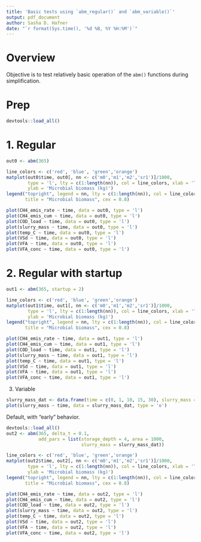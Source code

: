 ```yaml
---
title: 'Basic tests using `abm_regular()` and `abm_variable()`'
output: pdf_document
author: Sasha D. Hafner
date: "`r format(Sys.time(), '%d %B, %Y %H:%M')`"
---
```


# Overview
Objective is to test relatively basic operation of the `abm()` functions during simplification.

# Prep

```r
devtools::load_all()
```

# 1. Regular

```r
out0 <- abm(365)
```

```r
line_colors <- c('red', 'blue', 'green','orange')
matplot(out0$time, out0[, nn <- c('m0','m1','m2','sr1')]/1000, 
        type = 'l', lty = c(1:length(nn)), col = line_colors, xlab = 'Time (days from 1. Jan)', 
        ylab = 'Microbial biomass (kg)')
legend("topright", legend = nn, lty = c(1:length(nn)), col = line_colors, lwd = 1,
       title = "Microbial biomass", cex = 0.8)
```


```r
plot(CH4_emis_rate ~ time, data = out0, type = 'l')
plot(CH4_emis_cum ~ time, data = out0, type = 'l')
plot(COD_load ~ time, data = out0, type = 'l')
plot(slurry_mass ~ time, data = out0, type = 'l')
plot(temp_C ~ time, data = out0, type = 'l')
plot(VSd ~ time, data = out0, type = 'l')
plot(VFA ~ time, data = out0, type = 'l')
plot(VFA_conc ~ time, data = out0, type = 'l')
```

# 2. Regular with startup

```r
out1 <- abm(365, startup = 2)
```

```r
line_colors <- c('red', 'blue', 'green','orange')
matplot(out1$time, out1[, nn <- c('m0','m1','m2','sr1')]/1000, 
        type = 'l', lty = c(1:length(nn)), col = line_colors, xlab = 'Time (days from 1. Jan)', 
        ylab = 'Microbial biomass (kg)')
legend("topright", legend = nn, lty = c(1:length(nn)), col = line_colors, lwd = 1,
       title = "Microbial biomass", cex = 0.8)
```

```r
plot(CH4_emis_rate ~ time, data = out1, type = 'l')
plot(CH4_emis_cum ~ time, data = out1, type = 'l')
plot(COD_load ~ time, data = out1, type = 'l')
plot(slurry_mass ~ time, data = out1, type = 'l')
plot(temp_C ~ time, data = out1, type = 'l')
plot(VSd ~ time, data = out1, type = 'l')
plot(VFA ~ time, data = out1, type = 'l')
plot(VFA_conc ~ time, data = out1, type = 'l')
```

3. Variable 

```r
slurry_mass_dat <- data.frame(time = c(0, 1, 10, 15, 30), slurry_mass = c(1000, 7000, 2000, 1500, 3000))
plot(slurry_mass ~ time, data = slurry_mass_dat, type = 'o')
```

Default, with "early" behavior.

```r
devtools::load_all()
out2 <- abm(365, delta_t = 0.1, 
            add_pars = list(storage_depth = 4, area = 1000, 
                            slurry_mass = slurry_mass_dat))
```

```r
line_colors <- c('red', 'blue', 'green','orange')
matplot(out2$time, out2[, nn <- c('m0','m1','m2','sr1')]/1000, 
        type = 'l', lty = c(1:length(nn)), col = line_colors, xlab = 'Time (days from 1. Jan)', 
        ylab = 'Microbial biomass (kg)')
legend("topright", legend = nn, lty = c(1:length(nn)), col = line_colors, lwd = 1,
       title = "Microbial biomass", cex = 0.8)
```

```r
plot(CH4_emis_rate ~ time, data = out2, type = 'l')
plot(CH4_emis_cum ~ time, data = out2, type = 'l')
plot(COD_load ~ time, data = out2, type = 'l')
plot(slurry_mass ~ time, data = out2, type = 'l')
plot(temp_C ~ time, data = out2, type = 'l')
plot(VSd ~ time, data = out2, type = 'l')
plot(VFA ~ time, data = out2, type = 'l')
plot(VFA_conc ~ time, data = out2, type = 'l')
```




